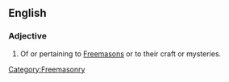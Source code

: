 {{see|masonic}}
==English==

===Adjective===
{{en-adj|-}}

#Of or pertaining to [[Freemason]]s or to their craft or mysteries.

[[Category:Freemasonry]]